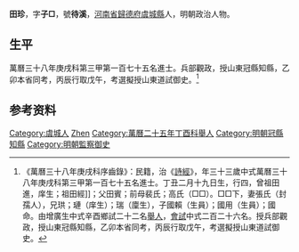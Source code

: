 {{明清人物信息框
| 姓名 = 田珍
| 原名 =
| 圖片名稱= 
| 圖片大小 =
| 圖片說明 = 
| 最高職務 =
| 國家 = 大明 
| 爵位 =
| 籍貫 = [[河南省|河南省]][[歸德府|歸德府]][[虞城縣|虞城縣]]
| 族裔 = 
| 旗籍 = 
| 字號 = 
| 諡號 =
| 出生日期 = 丁丑二月十九日
| 出生地點 =
| 逝世日期 = 
| 逝世地點 =
| 墓葬 =
| 配偶 = 張氏（封孺人）
| 親屬 = 曾祖田進，祖田經，父田賓，前母裴氏；高氏（□□）
| 出身 =
* 萬曆三十八年庚戌科進士
| 經歷 =
| 著作 =  
*
*
*
}}
'''田珍'''{{BD|1578年||？年||}}，字'''子□'''，號'''待溪'''，[[河南省|河南省]][[歸德府|歸德府]][[虞城縣|虞城縣]]人，明朝政治人物。

== 生平 ==
萬曆三十八年庚戌科第三甲第一百七十五名進士。兵部觀政，授山東冠縣知縣，乙卯本省同考，丙辰行取戊午，考選擬授山東道試御史。<ref>《萬曆三十八年庚戌科序齒錄》：民籍，治《[[詩經|詩經]]》，年三十三歲中式萬曆三十八年庚戌科第三甲第一百七十五名進士。丁丑二月十九日生，行四，曾祖田進，庠生；祖田經]]；父田賓；前母裴氏；高氏（□□）。□□下，妻張氏（封孺人），兄珙；璉（庠生）；瑞（廩生），子國賴（生員）；國用（生員）；國命。由增廣生中式辛酉鄉試二十二名[[舉人|舉人]]，[[會試|會試]]中式二百二十六名。授兵部觀政，授山東冠縣知縣，乙卯本省同考，丙辰行取戊午，考選擬授山東道試御史。</ref>

== 参考资料 ==
{{reflist}}

{{萬曆三十八年庚戌科殿试金榜}}

{{Authority control}}

{{DEFAULTSORT:Tian田}}
[[Category:虞城人|Category:虞城人]]
[[Category:田姓|Zhen]]
[[Category:萬曆二十五年丁酉科舉人|Category:萬曆二十五年丁酉科舉人]]
[[Category:明朝冠縣知縣|Category:明朝冠縣知縣]]
[[Category:明朝監察御史|Category:明朝監察御史]]


{{明朝人物小作品}}